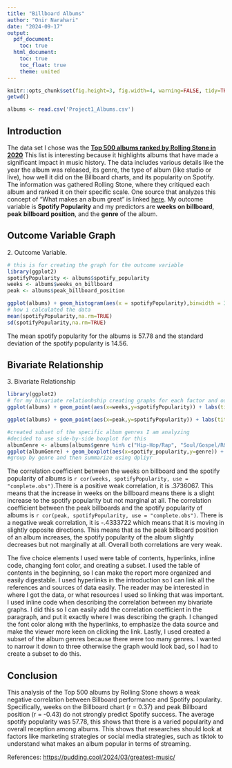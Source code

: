 ```yaml
---
title: "Billboard Albums"
author: "Onir Narahari"
date: "2024-09-17"
output:
  pdf_document:
    toc: true
  html_document:
    toc: true
    toc_float: true
    theme: united
---
```


```r
knitr::opts_chunk$set(fig.height=3, fig.width=4, warning=FALSE, tidy=TRUE, tidy.opts=list(width.cutoff=60))
getwd()

albums <- read.csv('Project1_Albums.csv')
```

## Introduction

The data set I chose was the [**Top 500 albums ranked by Rolling Stone in 2020**](https://docs.google.com/spreadsheets/d/1c_Tdnm7S1oo8R9UNtdCVIY7bYASmf_cvMynOJTpKuHA/edit?gid=0#gid=0) This list is interesting because it highlights albums that have made a significant impact in music history. The data includes various details like the year the album was released, its genre, the type of album (like studio or live), how well it did on the Billboard charts, and its popularity on Spotify. The information was gathered Rolling Stone, where they critiqued each album and ranked it on their specific scale. One source that analyzes this concept of "What makes an album great" is linked [here](https://pudding.cool/2024/03/greatest-music/). My outcome variable is **Spotify Popularity** and my predictors are **weeks on billboard**, **peak** **billboard position**, and the **genre** of the album.



## Outcome Variable Graph

2\. Outcome Variable.

```r
# this is for creating the graph for the outcome variable
library(ggplot2)
spotifyPopularity <- albums$spotify_popularity
weeks <- albums$weeks_on_billboard
peak <- albums$peak_billboard_position

ggplot(albums) + geom_histogram(aes(x = spotifyPopularity),binwidth = 30, col = "orange") + labs(title = "Distribution of Spotify Popularity", x = "Spotify Popularity", y = "Artists")
# how i calculated the data
mean(spotifyPopularity,na.rm=TRUE)
sd(spotifyPopularity,na.rm=TRUE)


```

The mean spotify popularity for the albums is 57.78 and the standard deviation of the spotify popularity is 14.56.

## Bivariate Relationship

3\. Bivariate Relationship

```r
library(ggplot2)
# for my bivariate relationhship creating graphs for each factor and outcome variable
ggplot(albums) + geom_point(aes(x=weeks,y=spotifyPopularity)) + labs(title='Weeks on Billboards vs Spotify Popularity ',x=' Weeks on Billboard',y='Spotify Popularity') 

ggplot(albums) + geom_point(aes(x=peak,y=spotifyPopularity)) + labs(title='Peak Billboards Position vs Spotify Popularity ',x=' Peak billboard position',y='Spotify Popularity') 

#created subset of the specific album genres I am analyzing
#decided to use side-by-side boxplot for this
albumGenre <- albums[albums$genre %in% c("Hip-Hop/Rap", "Soul/Gospel/R&B", "Indie/Alternative Rock"),]
ggplot(albumGenre) + geom_boxplot(aes(x=spotify_popularity,y=genre)) + labs(title='Spotify Popularity vs Genre ',x='Spotify Popularity',y='Genre') 
#group by genre and then summarize using dpliyr
```

The correlation coefficient between the weeks on billboard and the spotify popularity of albums is `r cor(weeks, spotifyPopularity, use = "complete.obs")`.There is a positive weak correlation, it is .3736067. This means that the increase in weeks on the billboard means there is a slight increase to the spotify popularity but not marginal at all. The correlation coefficient between the peak billboards and the spotify popularity of albums is `r cor(peak, spotifyPopularity, use = "complete.obs")`. There is a negative weak correlation, it is -.4333722 which means that it is moving in slightly opposite directions. This means that as the peak billboard position of an album increases, the spotify popularity of the album slightly decreases but not marginally at all. Overall both correlations are very weak.

The five choice elements I used were table of contents, hyperlinks, inline code, changing font color, and creating a subset. I used the table of contents in the beginning, so I can make the report more organized and easily digestable. I used hyperlinks in the introduction so I can link all the references and sources of data easily. The reader may be interested in where I got the data, or what resources I used so linking that was important. I used inline code when describing the correlation between my bivariate graphs. I did this so I can easily add the correlation coefficient in the paragraph, and put it exactly where I was describing the graph. I changed the font color along with the hyperlinks, to emphasize the data source and make the viewer more keen on clicking the link. Lastly, I used created a subset of the album genres because there were too many genres. I wanted to narrow it down to three otherwise the graph would look bad, so I had to create a subset to do this.

## Conclusion

This analysis of the Top 500 albums by Rolling Stone shows a weak negative correlation between Billboard performance and Spotify popularity. Specifically, weeks on the Billboard chart (r = 0.37) and peak Billboard position (r = -0.43) do not strongly predict Spotify success. The average spotify popularity was 57.78, this shows that there is a varied popularity and overall reception among albums. This shows that researches should look at factors like marketing strategies or social media strategies, such as tiktok to understand what makes an album popular in terms of streaming.

References: <https://pudding.cool/2024/03/greatest-music/>

